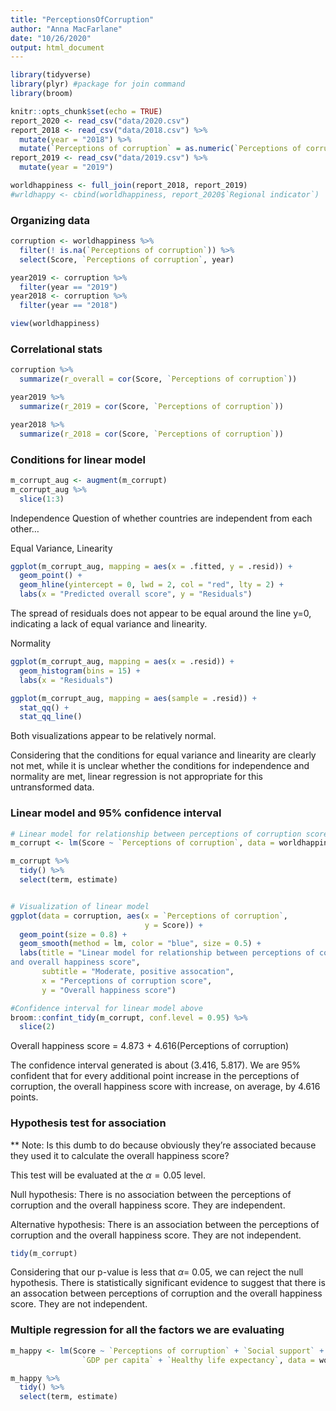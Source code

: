 ```yaml
---
title: "PerceptionsOfCorruption"
author: "Anna MacFarlane"
date: "10/26/2020"
output: html_document
---
```


```r
library(tidyverse)
library(plyr) #package for join command
library(broom)

knitr::opts_chunk$set(echo = TRUE)
report_2020 <- read_csv("data/2020.csv")
report_2018 <- read_csv("data/2018.csv") %>% 
  mutate(year = "2018") %>% 
  mutate(`Perceptions of corruption` = as.numeric(`Perceptions of corruption`))
report_2019 <- read_csv("data/2019.csv") %>% 
  mutate(year = "2019")

worldhappiness <- full_join(report_2018, report_2019)
#wrldhappy <- cbind(worldhappiness, report_2020$`Regional indicator`)
```

### Organizing data
```r
corruption <- worldhappiness %>% 
  filter(! is.na(`Perceptions of corruption`)) %>% 
  select(Score, `Perceptions of corruption`, year)

year2019 <- corruption %>% 
  filter(year == "2019")
year2018 <- corruption %>% 
  filter(year == "2018")

view(worldhappiness)
```

### Correlational stats

```r
corruption %>% 
  summarize(r_overall = cor(Score, `Perceptions of corruption`))

year2019 %>% 
  summarize(r_2019 = cor(Score, `Perceptions of corruption`))

year2018 %>% 
  summarize(r_2018 = cor(Score, `Perceptions of corruption`))

```

### Conditions for linear model 

```r
m_corrupt_aug <- augment(m_corrupt)
m_corrupt_aug %>%
  slice(1:3)
```
Independence
Question of whether countries are independent from each other...

Equal Variance, Linearity 
```r
ggplot(m_corrupt_aug, mapping = aes(x = .fitted, y = .resid)) +
  geom_point() + 
  geom_hline(yintercept = 0, lwd = 2, col = "red", lty = 2) +
  labs(x = "Predicted overall score", y = "Residuals")
```

The spread of residuals does not appear to be equal around the line y=0, indicating a lack of equal variance and linearity.

Normality
```r
ggplot(m_corrupt_aug, mapping = aes(x = .resid)) +
  geom_histogram(bins = 15) + 
  labs(x = "Residuals")

ggplot(m_corrupt_aug, mapping = aes(sample = .resid)) +
  stat_qq() + 
  stat_qq_line()
```
Both visualizations appear to be relatively normal.


Considering that the conditions for equal variance and linearity are clearly not met, while it is unclear whether the conditions for independence and normality are met, linear regression is not appropriate for this untransformed data. 

### Linear model and 95% confidence interval 

```r
# Linear model for relationship between perceptions of corruption score and overall happiness score
m_corrupt <- lm(Score ~ `Perceptions of corruption`, data = worldhappiness)

m_corrupt %>%
  tidy() %>%
  select(term, estimate) 


# Visualization of linear model
ggplot(data = corruption, aes(x = `Perceptions of corruption`,
                              y = Score)) + 
  geom_point(size = 0.8) + 
  geom_smooth(method = lm, color = "blue", size = 0.5) +
  labs(title = "Linear model for relationship between perceptions of corruption
and overall happiness score",
       subtitle = "Moderate, positive assocation",
       x = "Perceptions of corruption score",
       y = "Overall happiness score")

#Confidence interval for linear model above 
broom::confint_tidy(m_corrupt, conf.level = 0.95) %>% 
  slice(2)

```
Overall happiness score = 4.873 + 4.616(Perceptions of corruption)

The confidence interval generated is about (3.416, 5.817). We are 95% confident that for every additional point increase in the perceptions of corruption, the overall happiness score with increase, on average, by 4.616 points. 


### Hypothesis test for association

** Note: Is this dumb to do because obviously they're associated because they used it to calculate the overall happiness score?

This test will be evaluated at the $\alpha = 0.05$ level.

Null hypothesis: There is no association between the perceptions of corruption and the overall happiness score. They are independent.

Alternative hypothesis: There is an association between the perceptions of corruption and the overall happiness score. They are not independent.


```r
tidy(m_corrupt)
```
Considering that our p-value is less that $\alpha =$ 0.05, we can reject the null hypothesis. There is statistically significant evidence to suggest that there is an assocation between perceptions of corruption and the overall happiness score. They are not independent. 


### Multiple regression for all the factors we are evaluating

```r
m_happy <- lm(Score ~ `Perceptions of corruption` + `Social support` +
                `GDP per capita` + `Healthy life expectancy`, data = worldhappiness)

m_happy %>% 
  tidy() %>%
  select(term, estimate) 
  
```
